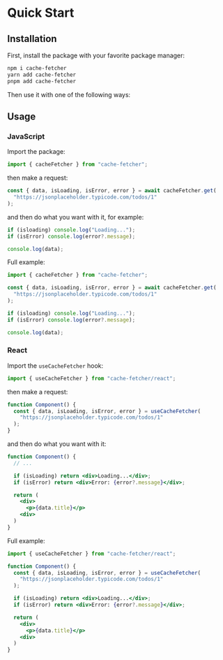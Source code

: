 # Quick Start

## Installation

First, install the package with your favorite package manager:

```sh
npm i cache-fetcher
yarn add cache-fetcher
pnpm add cache-fetcher
```

Then use it with one of the following ways:

## Usage

### JavaScript

Import the package:

```js filename="index.js"
import { cacheFetcher } from "cache-fetcher";
```

then make a request:

```js filename="index.js"
const { data, isLoading, isError, error } = await cacheFetcher.get(
  "https://jsonplaceholder.typicode.com/todos/1"
);
```

and then do what you want with it, for example:

```js filename="index.js"
if (isloading) console.log("Loading...");
if (isError) console.log(error?.message);

console.log(data);
```

Full example:

```js filename="index.js"
import { cacheFetcher } from "cache-fetcher";

const { data, isLoading, isError, error } = await cacheFetcher.get(
  "https://jsonplaceholder.typicode.com/todos/1"
);

if (isloading) console.log("Loading...");
if (isError) console.log(error?.message);

console.log(data);
```

### React

Import the `useCacheFetcher` hook:

```jsx filename="Component.jsx"
import { useCacheFetcher } from "cache-fetcher/react";
```

then make a request:

```jsx filename="Component.jsx"
function Component() {
  const { data, isLoading, isError, error } = useCacheFetcher(
    "https://jsonplaceholder.typicode.com/todos/1"
  );
}
```

and then do what you want with it:

```jsx filename="Component.jsx"
function Component() {
  // ...

  if (isLoading) return <div>Loading...</div>;
  if (isError) return <div>Error: {error?.message}</div>;

  return (
    <div>
      <p>{data.title}</p>
    <div>
  )
}
```

Full example:

```jsx filename="Component.jsx"
import { useCacheFetcher } from "cache-fetcher/react";

function Component() {
  const { data, isLoading, isError, error } = useCacheFetcher(
    "https://jsonplaceholder.typicode.com/todos/1"
  );

  if (isLoading) return <div>Loading...</div>;
  if (isError) return <div>Error: {error?.message}</div>;

  return (
    <div>
      <p>{data.title}</p>
    <div>
  )
}
```
